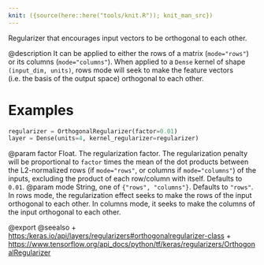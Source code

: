 ```yaml
---
knit: ({source(here::here("tools/knit.R")); knit_man_src})
---
```

Regularizer that encourages input vectors to be orthogonal to each other.

@description
It can be applied to either the rows of a matrix (`mode="rows"`) or its
columns (`mode="columns"`). When applied to a `Dense` kernel of shape
`(input_dim, units)`, rows mode will seek to make the feature vectors
(i.e. the basis of the output space) orthogonal to each other.

# Examples
```python
regularizer = OrthogonalRegularizer(factor=0.01)
layer = Dense(units=4, kernel_regularizer=regularizer)
```

@param factor Float. The regularization factor. The regularization penalty
    will be proportional to `factor` times the mean of the dot products
    between the L2-normalized rows (if `mode="rows"`, or columns if
    `mode="columns"`) of the inputs, excluding the product of each
    row/column with itself.  Defaults to `0.01`.
@param mode String, one of `{"rows", "columns"}`. Defaults to `"rows"`. In
    rows mode, the regularization effect seeks to make the rows of the
    input orthogonal to each other. In columns mode, it seeks to make
    the columns of the input orthogonal to each other.

@export
@seealso
+ <https:/keras.io/api/layers/regularizers#orthogonalregularizer-class>
+ <https://www.tensorflow.org/api_docs/python/tf/keras/regularizers/OrthogonalRegularizer>
